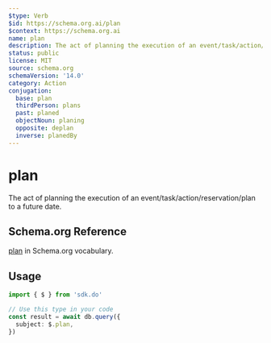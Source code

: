 ```yaml
---
$type: Verb
$id: https://schema.org.ai/plan
$context: https://schema.org.ai
name: plan
description: The act of planning the execution of an event/task/action/reservation/plan to a future date.
status: public
license: MIT
source: schema.org
schemaVersion: '14.0'
category: Action
conjugation:
  base: plan
  thirdPerson: plans
  past: planed
  objectNoun: planing
  opposite: deplan
  inverse: planedBy
---
```


# plan

The act of planning the execution of an event/task/action/reservation/plan to a future date.

## Schema.org Reference

[plan](https://schema.org/PlanAction) in Schema.org vocabulary.

## Usage

```typescript
import { $ } from 'sdk.do'

// Use this type in your code
const result = await db.query({
  subject: $.plan,
})
```
